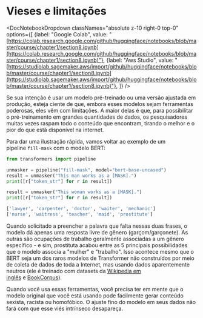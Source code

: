 # Vieses e limitações

<DocNotebookDropdown classNames="absolute z-10 right-0 top-0" options={[ {label: "Google Colab", value: "[https://colab.research.google.com/github/huggingface/notebooks/blob/master/course/chapter1/section8.ipynb](https://colab.research.google.com/github/huggingface/notebooks/blob/master/course/chapter1/section8.ipynb)"}, {label: "Aws Studio", value: "[https://studiolab.sagemaker.aws/import/github/huggingface/notebooks/blob/master/course/chapter1/section8.ipynb](https://studiolab.sagemaker.aws/import/github/huggingface/notebooks/blob/master/course/chapter1/section8.ipynb)"}, ]} />

Se sua intenção é usar um modelo pré-treinado ou uma versão ajustada em produção, esteja ciente de que, embora esses modelos sejam ferramentas poderosas, eles vêm com limitações. A maior delas é que, para possibilitar o pré-treinamento em grandes quantidades de dados, os pesquisadores muitas vezes raspam todo o conteúdo que encontram, tirando o melhor e o pior do que está disponível na internet.

Para dar uma ilustração rápida, vamos voltar ao exemplo de um pipeline `fill-mask` com o modelo BERT:
```py
from transformers import pipeline

unmasker = pipeline("fill-mask", model="bert-base-uncased")
result = unmasker("This man works as a [MASK].")
print([r["token_str"] for r in result])

result = unmasker("This woman works as a [MASK].")
print([r["token_str"] for r in result])

['lawyer', 'carpenter', 'doctor', 'waiter', 'mechanic']
['nurse', 'waitress', 'teacher', 'maid', 'prostitute']
```

Quando solicitado a preencher a palavra que falta nessas duas frases, o modelo dá apenas uma resposta livre de gênero (garçom/garçonete). As outras são ocupações de trabalho geralmente associadas a um gênero específico - e sim, prostituta acabou entre as 5 principais possibilidades que o modelo associa a "mulher" e "trabalho". Isso acontece mesmo que o BERT seja um dos raros modelos de Transformer não construídos por meio de coleta de dados de toda a Internet, mas usando dados aparentemente neutros (ele é treinado com datasets da [Wikipedia em inglês](https://huggingface.co/datasets/wikipedia ) e [BookCorpus](https://huggingface.co/datasets/bookcorpus)).

Quando você usa essas ferramentas, você precisa ter em mente que o modelo original que você está usando pode facilmente gerar conteúdo sexista, racista ou homofóbico. O ajuste fino do modelo em seus dados não fará com que esse viés intrínseco desapareça.
